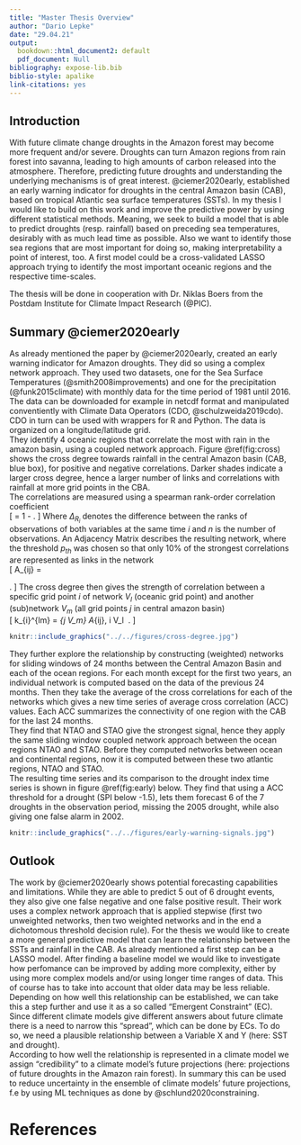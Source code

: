 ```yaml
---
title: "Master Thesis Overview"
author: "Dario Lepke"
date: "29.04.21"
output:
  bookdown::html_document2: default
  pdf_document: Null
bibliography: expose-lib.bib
biblio-style: apalike
link-citations: yes
---
```

## Introduction {-}

With future climate change droughts in the Amazon forest may become more
frequent and/or severe. Droughts can turn Amazon regions from rain forest into
savanna, leading to high amounts of carbon released into the atmosphere.
Therefore, predicting future droughts and understanding the underlying mechanisms 
is of great interest. @ciemer2020early, established an 
early warning indicator for droughts in the central Amazon basin (CAB), based on tropical Atlantic sea surface 
temperatures (SSTs). In my thesis I would like to build on this work and improve the 
predictive power by using different statistical methods.
Meaning, we seek to build a model that is able to predict droughts (resp. rainfall) based on preceding
sea temperatures, desirably with as much lead time as possible. Also we want to 
identify those sea regions that are most important for doing so, making interpretability a point of interest, too. A first model could be a cross-validated LASSO approach
trying to identify the most important oceanic regions and the respective time-scales.

The thesis will be done in cooperation with Dr. Niklas Boers from the Postdam Institute for Climate Impact Research (@PIC).

## Summary @ciemer2020early {-}

As already mentioned the paper by @ciemer2020early, created an early warning
indicator for Amazon droughts. They did so using a complex network approach.
They used two datasets, one for the Sea Surface Temperatures (@smith2008improvements) and one for
the precipitation (@funk2015climate) with monthly data for the time period of 1981 until 2016. The data can be downloaded for example in netcdf format and manipulated conventiently with Climate Data Operators (CDO, @schulzweida2019cdo). CDO in turn can be used with wrappers for R and Python. The data is organized on a longitude/latitude grid.  
They identify 4 oceanic regions that correlate the most with rain in the amazon basin, using a coupled network approach.
Figure \@ref(fig:cross) shows the cross degree towards rainfall in the central Amazon basin (CAB, blue box), for positive and negative correlations. Darker shades indicate a larger cross degree, hence a larger number of links and correlations with rainfall at more grid points in the CBA.  
The correlations are measured using a spearman rank-order correlation coefficient\
\[
 \rho = 1 - \frac{6\sum\Delta_{R_i}^2}{n(n^2-1)}  .
\]
Where $\Delta_{R_i}$ denotes the difference between the ranks of observations of both variables at the same time $i$ and $n$ is the number of observations.
An Adjacency Matrix describes the resulting network, where the threshold $p_{th}$ was chosen so that only 10% of the strongest correlations are represented as links in the network\
\[
A_{ij} = \begin{cases}0p_{ij} < p_{th}\\ 1p_{ij}\geq p_{th}\\\end{cases}  .
\]
The cross degree then gives the strength of correlation between a specific grid point $i$ of network $V_l$ (oceanic grid point) and another (sub)network $V_m$ (all grid points $j$ in central amazon basin)\
\[
k_{i}^{lm} = \sum\limits_{j \in V_m} A_{ij}, i \in V_l\  .
\]

```r
knitr::include_graphics("../../figures/cross-degree.jpg")
```

They further explore the relationship by constructing (weighted) networks for sliding windows of 24 months between the Central Amazon Basin and each of the ocean regions. For each month except for the first two years, an individual network is computed based on the data of the previous 24 months.
Then they take the average of the cross correlations for each of the networks which gives a new time series of average cross correlation (ACC) values.
Each ACC summarizes the connectivity of one region with the CAB for the last 24 months.  
They find that NTAO and STAO give the strongest signal, hence they apply the same sliding window coupled network approach between the ocean regions NTAO and STAO.
Before they computed networks between ocean and continental regions, now it is computed between these two atlantic regions, NTAO and STAO.  
The resulting time series and its comparison to the drought index time series is shown in figure \@ref(fig:early) below.
They find that using a ACC threshold for a drought (SPI below -1.5), lets them
forecast 6 of the 7 droughts in the observation period, missing the 2005 drought, while also giving one false alarm in 2002. 

```r
knitr::include_graphics("../../figures/early-warning-signals.jpg")
```

## Outlook {-}
The work by @ciemer2020early shows potential forecasting capabilities and limitations.
While they are able to predict 5 out of 6 drought events, they also give one false negative and one false positive result. Their work uses a complex network approach that is applied stepwise (first two unweighted networks, then two weighted networks 
and in the end a dichotomous threshold decision rule). For the thesis we would like
to create a more general predictive model that can learn the relationship between the
SSTs and rainfall in the CAB. As already mentioned a first step can be a LASSO model.
After finding a baseline model we would like to investigate how perfomance can be improved by adding more complexity, either by using more complex models and/or
using longer time ranges of data. This of course has to take into account that older data may be less reliable.  
Depending on how well this relationship can be established, we can take this 
a step further and use it as a so called "Emergent Constraint" (EC).
Since different climate models give different answers about future climate 
there is a need to narrow this "spread", which can be done by ECs.
To do so, we need a plausible relationship between a Variable X and Y (here: SST and drought).  
According to how well the relationship is represented in a climate model we 
assign "credibility" to a climate model's future projections 
(here: projections of future droughts in the Amazon rain forest). 
In summary this can be used to reduce uncertainty in the ensemble of 
climate models' future projections, f.e by using ML techniques as done by
@schlund2020constraining.

# References
